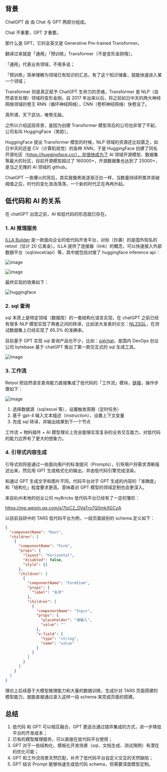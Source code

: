 ## 背景

ChatGPT 由 由 Chat 与 GPT 两部分组成。

Chat 不重要，GPT 才重要。

那什么是 GPT，它的全英文是 Generative Pre-trained Transformer。

翻译过来就是「通用」「预训练」Transformer（不是变形金刚哦）。

「通用」代表业务领域，不用多说；

「预训练」简单理解为领域已有知识的汇总，有了这个知识储备，就能快速进入某一个领域；

Transformer 则是真正赋予 ChatGPT 生命力的灵魂，Transformer 是 NLP（自然语言处理）领域的变形金刚，自 2017 年出来以后，将之前如日中天的两大神经网络领域的卷王 RNN（循环神经网络），CNN（卷积神经网络）快卷没了。

真所谓，天下武功，唯卷无敌。

之所以介绍这段背景，是因为创建 Transformer 模型背后的公司也非常了不起，公司名叫 HuggingFace（笑脸）。

HuggingFace 提出 Transformer 模型的时候，NLP 领域的资源还比较匮乏，如日中天的还是 CV（计算机视觉）的各种 XNN，于是 HuggingFace 创建了同名开源社区（https://huggingface.co/），并很快成为了 AI 领域开源模型、数据集等最大的社区，目前开源模型超过了 160000+，开源数据集也达到了 25000+，是当之无愧的 AI 领域的 github。

ChatGPT 一夜爆火的背后，其实就像黑夜逐渐泛白一样，当数量持续积累并突破阈值之后，时代的变化浩浩荡荡，一个新的时代正在冉冉升起。

## 低代码和 AI 的关系

在 chatGPT 出现之前，AI 和低代码的形态就已存在。

### 1. AI 推理服务

[ILLA Builder](https://github.com/illacloud/illa-builder) 是一款面向企业的低代码开发平台，对标（抄袭）的是国外知名的 retool（估计 20 亿美金）。ILLA 提供了连接器（link）的概念，可以快速接入外部数据平台（sql/excel/api）等，其中就包括对接了 huggingface inference api：

![image](./image/illa1.png)

![image](./image/illa2.png)

最终实现的效果如下：

![huggingface](https://developer.qcloudimg.com/http-save/yehe-2553644/2606cfe95dd7a4ddbddb009b48f0982a.gif)

### 2. sql 查询

sql 本质上是特定领域（数据库）的一套结构化语言实现，在 chatGPT 之前已经有很多 NLP 模型实现了两者之间的转译，比如浙大发表的论文：[NL2SQL](https://github.com/yechens/NL2SQL)，在测试数据集上已经实现了 65.3% 的准确率。

目前基于 GPT 实现 sql 查询产品也不少，比如：[sqlchat](https://www.sqlchat.ai/)，是国内 DevOps 创业公司 bytebase 基于 chatGPT 推出了第一款交互式的 sql 生成工具。

![image](/uploads/9df4c9c7e6cd57a285e10119d1b9f1b3/image.png)

### 3. 工作流

Retool 把自然语言查询能力直接集成了低代码的「工作流」模块，[链接](https://retool.com/blog/gpt4-in-retool/)，操作步骤如下：

![image](/uploads/04d880ec2b0b5b18319469c41c2659ec/image.png)

1. 选择数据源（sql/excel 等），设置触发周期（定时任务）
2. 基于 gpt-4 输入文本描述（instruction），设置上下文变量
3. 完成 sql 转译，并输出结果到下一个节点

工作流 + 物料插件 + AI 模型理论上完全能够实现复杂的业务交互能力，对低代码的能力边界有了更大的想象力。

### 4. 引导式内容生成

引导式则将是通过一些面向用户的标准提问（Prompts），引导用户将需求清晰描述出来，然后用 GPT 生成格式化的输出，并由低代码引擎完成渲染。

和通过 GPT 生成文字和图片不同，代码平台对于 GPT 生成的内容的「准确度」和「结构化」程度要求更高，意味着对 GPT 模型的领域定制也会更深入。

来自杭州本地的创业公司 myBricks 低代码平台已经有了一定的雏形：

https://mp.weixin.qq.com/s/7tzC2_DVaTro7Q0mkXGCzA

以目前自研中的 TARS 低代码平台为例，一段页面级别的 schema 定义如下：

```json
{
  "componentName": "Root",
  "children": [
    {
      "componentName": "Form",
      "props": {
        "layout": "horizontal",
        "disabled": false,
        "style": {}
      },
      "children": [
        {
          "componentName": "FormItem",
          "props": {
            "label": "名字"
          },
          "children": [
            {
              "componentName": "Input",
              "props": {
                "placeholder": "请输入",
                "value": ""
              },
              "x-field": {
                "type": "string",
                "name": "value"
              }
            }
          ]
        }
      ]
    }
  ]
}
```

理论上后续基于大模型推理能力和大量的数据训练，生成针对 TARS 页面搭建的模型能力，就能直接通过录入这样一段 schema 来完成页面的搭建。

## 总结

1. 低代码 和 GPT 可以相互融合，GPT 更适合通过插件集成的方式，进一步降低平台的开发成本；
2. 已有的模型推理服务，可以直接在低代码平台使用；
3. GPT 对于一些结构化、模板化开发场景（sql、文档生成、测试用例）有潜在的优化可能；
4. GPT 和工作流场景天然匹配，补齐了低代码平台自定义交互的天然缺陷；
5. GPT 结合 Prompt 能够快速生成低代码 schema，但需要深度模型定制。
